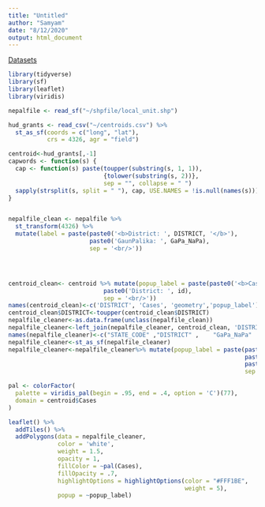 ---
title: "Untitled"
author: "Samyam"
date: "8/12/2020"
output: html_document
---
<a href="https://drive.google.com/drive/folders/1nBBpC2P_7Z4yfBhAT2z7G78pka82e2eD?usp=sharing">Datasets</a>
```{r}
library(tidyverse)
library(sf)
library(leaflet)
library(viridis)

nepalfile <- read_sf("~/shpfile/local_unit.shp")

hud_grants <- read_csv("~/centroids.csv") %>% 
  st_as_sf(coords = c("long", "lat"), 
           crs = 4326, agr = "field")

centroid<-hud_grants[,-1]
capwords <- function(s) {
  cap <- function(s) paste(toupper(substring(s, 1, 1)),
                           {tolower(substring(s, 2))},
                           sep = "", collapse = " ")
  sapply(strsplit(s, split = " "), cap, USE.NAMES = !is.null(names(s)))
}


nepalfile_clean <- nepalfile %>% 
  st_transform(4326) %>% 
  mutate(label = paste(paste0('<b>District: ', DISTRICT, '</b>'),
                       paste0('GaunPalika: ', GaPa_NaPa), 
                       sep = '<br/>'))




centroid_clean<- centroid %>% mutate(popup_label = paste(paste0('<b>Cases: ', Cases, '</b>'),
                           paste0('District: ', id), 
                           sep = '<br/>'))
names(centroid_clean)<-c('DISTRICT', 'Cases', 'geometry','popup_label')
centroid_clean$DISTRICT<-toupper(centroid_clean$DISTRICT)
nepalfile_cleaner<-as.data.frame(unclass(nepalfile_clean))
nepalfile_cleaner<-left_join(nepalfile_cleaner, centroid_clean, 'DISTRICT')
names(nepalfile_cleaner)<-c("STATE_CODE" ,"DISTRICT" ,    "GaPa_NaPa"  , "Type_GN"  ,   "Province",    "geometry" , "label" , "Cases" ,    "geom",  "popup_label")
nepalfile_cleaner<-st_as_sf(nepalfile_cleaner)
nepalfile_cleaner<-nepalfile_cleaner%>% mutate(popup_label = paste(paste0('<b>Cases: ', Cases, '</b>'),
                                                                   paste0('District: ', DISTRICT),
                                                                   paste0('GaunPalika: ', GaPa_NaPa), 
                                                                   sep = '<br/>'))

pal <- colorFactor(
  palette = viridis_pal(begin = .95, end = .4, option = 'C')(77),
  domain = centroid$Cases
)

leaflet() %>% 
  addTiles() %>% 
  addPolygons(data = nepalfile_cleaner,
              color = 'white',
              weight = 1.5,
              opacity = 1,
              fillColor = ~pal(Cases),
              fillOpacity = .7,
              highlightOptions = highlightOptions(color = "#FFF1BE", 
                                                  weight = 5),
              popup = ~popup_label)


```

